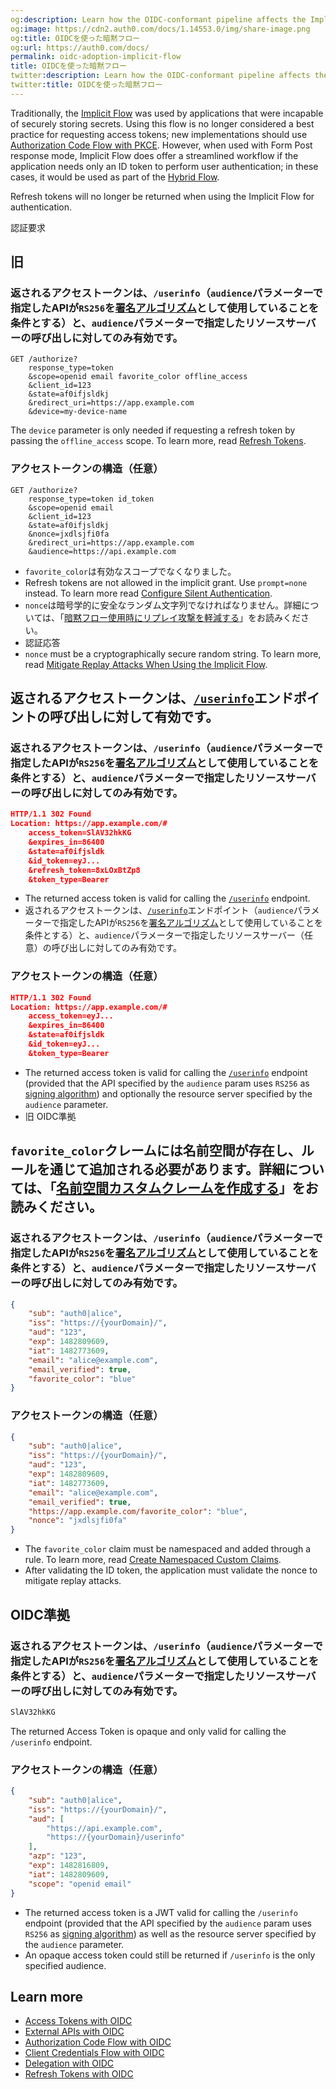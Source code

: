 ```yaml
---
og:description: Learn how the OIDC-conformant pipeline affects the Implicit Flow.
og:image: https://cdn2.auth0.com/docs/1.14553.0/img/share-image.png
og:title: OIDCを使った暗黙フロー
og:url: https://auth0.com/docs/
permalink: oidc-adoption-implicit-flow
title: OIDCを使った暗黙フロー
twitter:description: Learn how the OIDC-conformant pipeline affects the Implicit Flow.
twitter:title: OIDCを使った暗黙フロー
---
```


Traditionally, the [Implicit Flow](/docs/get-started/authentication-and-authorization-flow/implicit-flow-with-form-post) was used by applications that were incapable of securely storing secrets. Using this flow is no longer considered a best practice for requesting <Tooltip tip="Access Token: Authorization credential, in the form of an opaque string or JWT, used to access an API." cta="View Glossary" href="/docs/glossary?term=access+tokens">access tokens</Tooltip>; new implementations should use [Authorization Code Flow with PKCE](/docs/get-started/authentication-and-authorization-flow/authorization-code-flow-with-pkce). However, when used with Form Post response mode, Implicit Flow does offer a streamlined workflow if the application needs only an <Tooltip tip="Access Token: Authorization credential, in the form of an opaque string or JWT, used to access an API." cta="View Glossary" href="/docs/glossary?term=ID+token">ID token</Tooltip> to perform user authentication; in these cases, it would be used as part of the [Hybrid Flow](/docs/get-started/authentication-and-authorization-flow/hybrid-flow).

<Tooltip tip="Refresh Token: Token used to obtain a renewed Access Token without forcing users to log in again." cta="View Glossary" href="/docs/glossary?term=Refresh+tokens">Refresh tokens</Tooltip> will no longer be returned when using the Implicit Flow for authentication.

認証要求

## 旧

### 返されるアクセストークンは、`/userinfo`（`audience`パラメーターで指定したAPIが`RS256`を[署名アルゴリズム](/applications/change-application-signing-algorithms)として使用していることを条件とする）と、`audience`パラメーターで指定したリソースサーバーの呼び出しに対してのみ有効です。

```http lines
GET /authorize?
    response_type=token
    &scope=openid email favorite_color offline_access
    &client_id=123
    &state=af0ifjsldkj
    &redirect_uri=https://app.example.com
    &device=my-device-name
```






The `device` parameter is only needed if requesting a refresh token by passing the `offline_access` scope. To learn more, read [Refresh Tokens](/docs/secure/tokens/refresh-tokens).

### アクセストークンの構造（任意）

```http lines
GET /authorize?
    response_type=token id_token
    &scope=openid email
    &client_id=123
    &state=af0ifjsldkj
    &nonce=jxdlsjfi0fa
    &redirect_uri=https://app.example.com
    &audience=https://api.example.com
```






* `favorite_color`は有効なスコープでなくなりました。
* Refresh tokens are not allowed in the implicit grant. Use `prompt=none` instead. To learn more read [Configure Silent Authentication](/docs/authenticate/login/configure-silent-authentication).
* `nonce`は暗号学的に安全なランダム文字列でなければなりません。詳細については、「[暗黙フロー使用時にリプレイ攻撃を軽減する](/login/flows/mitigate-replay-attacks-when-using-the-implicit-flow)」をお読みください。
* 認証応答
* `nonce` must be a cryptographically secure random string. To learn more, read [Mitigate Replay Attacks When Using the Implicit Flow](/docs/get-started/authentication-and-authorization-flow/implicit-flow-with-form-post/mitigate-replay-attacks-when-using-the-implicit-flow).

## 返されるアクセストークンは、[`/userinfo`](/api/authentication#get-user-info)エンドポイントの呼び出しに対して有効です。

### 返されるアクセストークンは、`/userinfo`（`audience`パラメーターで指定したAPIが`RS256`を[署名アルゴリズム](/applications/change-application-signing-algorithms)として使用していることを条件とする）と、`audience`パラメーターで指定したリソースサーバーの呼び出しに対してのみ有効です。

```json lines
HTTP/1.1 302 Found
Location: https://app.example.com/#
    access_token=SlAV32hkKG
    &expires_in=86400
    &state=af0ifjsldk
    &id_token=eyJ...
    &refresh_token=8xLOxBtZp8
    &token_type=Bearer
```






* The returned access token is valid for calling the [`/userinfo`](https://auth0.com/docs/api/authentication#get-user-info) endpoint.
* 返されるアクセストークンは、[`/userinfo`](/api/authentication#get-user-info)エンドポイント（`audience`パラメーターで指定したAPIが`RS256`を[署名アルゴリズム](/applications/signing-algorithms)として使用していることを条件とする）と、`audience`パラメーターで指定したリソースサーバー（任意）の呼び出しに対してのみ有効です。

### アクセストークンの構造（任意）

```json lines
HTTP/1.1 302 Found
Location: https://app.example.com/#
    access_token=eyJ...
    &expires_in=86400
    &state=af0ifjsldk
    &id_token=eyJ...
    &token_type=Bearer
```






* The returned access token is valid for calling the [`/userinfo`](https://auth0.com/docs/api/authentication#get-user-info) endpoint (provided that the API specified by the `audience` param uses `RS256` as [signing algorithm](/docs/get-started/applications/signing-algorithms)) and optionally the <Tooltip tip="Resource Server: Server hosting protected resources. Resource servers accept and respond to protected resource requests." cta="View Glossary" href="/docs/glossary?term=resource+server">resource server</Tooltip> specified by the `audience` parameter.
* 旧
  OIDC準拠

## `favorite_color`クレームには名前空間が存在し、ルールを通じて追加される必要があります。詳細については、「[名前空間カスタムクレームを作成する](/security/tokens/json-web-tokens/create-custom-claims)」をお読みください。

### 返されるアクセストークンは、`/userinfo`（`audience`パラメーターで指定したAPIが`RS256`を[署名アルゴリズム](/applications/change-application-signing-algorithms)として使用していることを条件とする）と、`audience`パラメーターで指定したリソースサーバーの呼び出しに対してのみ有効です。

```json JSON lines
{
    "sub": "auth0|alice",
    "iss": "https://{yourDomain}/",
    "aud": "123",
    "exp": 1482809609,
    "iat": 1482773609,
    "email": "alice@example.com",
    "email_verified": true,
    "favorite_color": "blue"
}
```






### アクセストークンの構造（任意）

```json JSON lines
{
    "sub": "auth0|alice",
    "iss": "https://{yourDomain}/",
    "aud": "123",
    "exp": 1482809609,
    "iat": 1482773609,
    "email": "alice@example.com",
    "email_verified": true,
    "https://app.example.com/favorite_color": "blue",
    "nonce": "jxdlsjfi0fa"
}
```






* The `favorite_color` claim must be namespaced and added through a rule. To learn more, read [Create Namespaced Custom Claims](/docs/secure/tokens/json-web-tokens/create-custom-claims).
* After validating the ID token, the application must validate the <Tooltip tip="Nonce: Arbitrary number issued once in an authentication protocol to detect and prevent replay attacks." cta="View Glossary" href="/docs/glossary?term=nonce">nonce</Tooltip> to mitigate replay attacks.

## OIDC準拠

### 返されるアクセストークンは、`/userinfo`（`audience`パラメーターで指定したAPIが`RS256`を[署名アルゴリズム](/applications/change-application-signing-algorithms)として使用していることを条件とする）と、`audience`パラメーターで指定したリソースサーバーの呼び出しに対してのみ有効です。

```bash HTTP lines
SlAV32hkKG
```






The returned Access Token is opaque and only valid for calling the `/userinfo` endpoint.

### アクセストークンの構造（任意）

```json JSON lines
{
    "sub": "auth0|alice",
    "iss": "https://{yourDomain}/",
    "aud": [
        "https://api.example.com",
        "https://{yourDomain}/userinfo"
    ],
    "azp": "123",
    "exp": 1482816809,
    "iat": 1482809609,
    "scope": "openid email"
}
```






* The returned access token is a <Tooltip tip="JSON Web Token (JWT): Standard ID Token format (and often Access Token format) used to represent claims securely between two parties." cta="View Glossary" href="/docs/glossary?term=JWT">JWT</Tooltip> valid for calling the `/userinfo` endpoint (provided that the API specified by the `audience` param uses `RS256` as [signing algorithm](/docs/get-started/applications/change-application-signing-algorithms)) as well as the resource server specified by the `audience` parameter.
* An opaque access token could still be returned if `/userinfo` is the only specified <Tooltip tip="Audience: Unique identifier of the audience for an issued token. Named aud in a token, its value contains the ID of either an application (Client ID) for an ID Token or an API (API Identifier) for an Access Token." cta="View Glossary" href="/docs/glossary?term=audience">audience</Tooltip>.

## Learn more

* [Access Tokens with OIDC](/docs/authenticate/login/oidc-conformant-authentication/oidc-adoption-access-tokens)
* [External APIs with OIDC](/docs/authenticate/login/oidc-conformant-authentication/oidc-adoption-apis)
* [Authorization Code Flow with OIDC](/docs/authenticate/login/oidc-conformant-authentication/oidc-adoption-auth-code-flow)
* [Client Credentials Flow with OIDC](/docs/authenticate/login/oidc-conformant-authentication/oidc-adoption-client-credentials-flow)
* [Delegation with OIDC](/docs/authenticate/login/oidc-conformant-authentication/oidc-adoption-delegation)
* [Refresh Tokens with OIDC](/docs/authenticate/login/oidc-conformant-authentication/oidc-adoption-refresh-tokens)